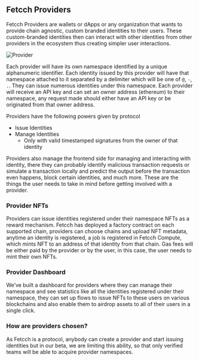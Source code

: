 ## Fetcch Providers

Fetcch Providers are wallets or dApps or any organization that wants to provide chain agnostic, custom branded identities to their users. These custom-branded identities then can interact with other identities from other providers in the ecosystem thus creating simpler user interactions.

![Provider](../../../public/provider-network.png)

Each provider will have its own namespace identified by a unique alphanumeric identifier. Each identity issued by this provider will have that namespace attached to it separated by a delimiter which will be one of `@`, `-`, `.`. They can issue numerous identities under this namespace. Each provider will receive an API key and can set an owner address (ethereum) to their namespace, any request made should either have an API key or be originated from that owner address.

Providers have the following powers given by protocol

- Issue Identities
- Manage Identities
    - Only with valid timestamped signatures from the owner of that identity

Providers also manage the frontend side for managing and interacting with identity, there they can probably identify malicious transaction requests or simulate a transaction locally and predict the output before the transaction even happens, block certain identities, and much more. These are the things the user needs to take in mind before getting involved with a provider.

### Provider NFTs

Providers can issue identities registered under their namespace NFTs as a reward mechanism. Fetcch has deployed a factory contract on each supported chain, providers can choose chains and upload NFT metadata, anytime an identity is registered, a job is registered in Fetcch Compute, which mints NFT to an address of that identity from that chain. Gas fees will be either paid by the provider or by the user, in this case, the user needs to mint their own NFTs.

### Provider Dashboard

We’ve built a dashboard for providers where they can manage their namespace and see statistics like all the identities registered under their namespace, they can set up flows to issue NFTs to these users on various blockchains and also enable them to airdrop assets to all of their users in a single click.

### How are providers chosen?

As Fetcch is a protocol, anybody can create a provider and start issuing identities but in our beta, we are limiting this ability, so that only verified teams will be able to acquire provider namespaces.
